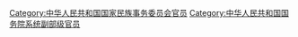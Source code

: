 [[Category:中华人民共和国国家民族事务委员会官员‎|Category:中华人民共和国国家民族事务委员会官员‎]]
[[Category:中华人民共和国国务院系统副部级官员|Category:中华人民共和国国务院系统副部级官员]]